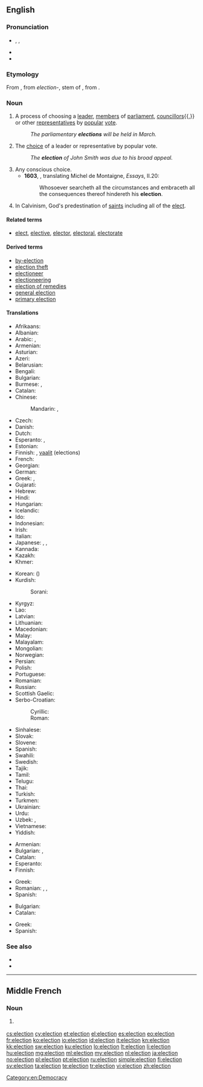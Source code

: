 {{also|élection}}
==English==
{{slim-wikipedia|Election (disambiguation)}}

===Pronunciation===
* {{enPR|ĭ-lĕk'shən}}, {{IPA|/ɪˈlekʃ(ə)n/}}, {{X-SAMPA|/I"lekS(@)n/}}
* {{audio|En-us-election.ogg|Audio (US)}}
* {{rhymes|ɛkʃən}}

===Etymology===
From {{etyl|xno}} {{term|eleccioun|lang=xno}}, from {{etyl|la}} ''election-'', stem of {{term|electio||lang=la|choice, selection}}, from {{term|eligo|ēligō|I pluck out, I choose|lang=la}}.

===Noun===
{{en-noun}}

# A process of choosing a [[leader]], [[member]]s of [[parliament]], [[councillor]]s{{,}} or other [[representative]]s by [[popular]] [[vote]].
#: ''The parliamentary '''elections''' will be held in March.''
# The [[choice]] of a leader or representative by popular vote.
#: ''The '''election''' of John Smith was due to his broad appeal.''
# Any conscious choice.
#* '''1603''', {{w|John Florio}}, translating Michel de Montaigne, ''Essays'', II.20:
#*: Whosoever searcheth all the circumstances and embraceth all the consequences thereof hindereth his '''election'''.
# {{theology}} In Calvinism, God's predestination of [[saints]] including all of the [[elect]].

====Related terms====
* [[elect]], [[elective]], [[elector]], [[electoral]], [[electorate]]

====Derived terms====
* [[by-election]]
* [[election theft]]
* [[electioneer]]
* [[electioneering]]
* [[election of remedies]]
* [[general election]]
* [[primary election]]

====Translations====
{{trans-top|process of choosing a new leader or representatives}}
* Afrikaans: {{t|af|verkiesing}}
* Albanian: {{t|sq|zgjedhje}}
* Arabic: {{t-|ar|انتخاب|m|alt=اِنْتِخاب|tr=ʾintixāb}}, {{t-|ar|انتخابات|p|tr=ʾintixābāt}}
* Armenian: {{t|hy|ընտրություն|p|tr=əntrutʿyunner|alt=ընտրություններ|sc=Armn}}
* Asturian: {{t|ast|eleicion|f}}
* Azeri: {{t|az|seçki}}
* Belarusian: {{t|be|выбар|m|p|tr=výbary|alt=выбары|sc=Cyrl}}
* Bengali: {{t|bn|নির্বাচন|tr=nirbacôn|sc=Beng}}
* Bulgarian: {{t|bg|избор|m|p|tr=ízbori|alt=избори}}
* Burmese: {{t|my|ရွေးချယ်တင်မြှောက်ပွဲ|tr=jwei: che tin hmjau' pwe:|sc=Mymr}}, {{t|my|ရွေးကောက်ပွဲ|tr=jwei: kau' pwe:|sc=Mymr}}
* Catalan: {{t|ca|elecció|f}}
* Chinese:
*: Mandarin: {{t+|cmn|選舉|sc=Hani}}, {{t+|cmn|选举|tr=xuǎnjǔ|sc=Hani}}
* Czech: {{t+|cs|volba|f}}
* Danish: {{t-|da|valg|n}}
* Dutch: {{t+|nl|verkiezing|f}}
* Esperanto: {{t-|eo|elekto|xs=Esperanto}}, {{t|eo|balotado}}
* Estonian: {{t|et|valimine}}
* Finnish: {{t|fi|vaali}}, [[vaalit]] (elections)
* French: {{t+|fr|élection|f}}
* Georgian: {{t|ka|არჩევნები|tr=arč'evnebi|sc=Geor}}
* German: {{t+|de|Wahl|f}}
* Greek: {{t+|el|εκλογή|f|tr=eklogí}}, {{t|el|εκλογές|f|p|tr=eklogés}}
* Gujarati: {{t|gu|ચૂંટણી}}
* Hebrew: {{t|he|בחירות|tr=bkhirot|alt=בְּחִירוֹת|sc=Hebr}}
* Hindi: {{t|hi|चुनाव|m|tr=cunāv|sc=Deva}}
* Hungarian: {{t+|hu|választás}}
* Icelandic: {{t|is|kosning|f|p|alt=kosningar}}
* Ido: {{t+|io|elekto|xs=Ido}}
* Indonesian: {{t|id|pemilihan}}
* Irish: {{t-|ga|toghchán|m|xs=Irish}}
* Italian: {{t+|it|elezione|f}}
* Japanese: {{t|ja|選挙|tr=せんきょ, senkyo}}, {{t|ja|選任|tr=せんにん, sennin}}, {{t|ja|選出|tr=せんしゅつ, senshutsu}}
* Kannada: {{t|kn|ಚುನಾವಣೆ|tr=cunāvaṇe|sc=Knda}}
* Kazakh: {{t|kk|сайлау|tr=saylaw|sc=Cyrl}}
* Khmer: {{t|km|ការបោះឆ្នោត|tr=kaa bɑh chnaot|sc=Khmr}}
{{trans-mid}}
* Korean: {{t|ko|선거|tr=seongeo|sc=Kore}} ({{t|ko|選擧|sc=Kore}})
* Kurdish:
*: Sorani: {{ku-Arab|[[هه‌ڵبژاردن]]}}
* Kyrgyz: {{t|ky|шайлоо|tr=şayloo|sc=Cyrl}}
* Lao: {{t|lo|ການເລືອກຕັ້ງ|tr=kān lư̄ak tang|sc=Laoo}}
* Latvian: {{t|lv|vēlēšanas|f|p}}
* Lithuanian: {{t|lt|rinkimai}}
* Macedonian: {{t|mk|избор|m|p|tr=ízbori|alt=избори|sc=Cyrl}}
* Malay: {{t|ms|pilihan raya}}
* Malayalam: {{t|ml|തിരഞ്ഞെടുപ്പ്|tr=thiranjetuppu}}
* Mongolian: {{t|mn|сонгууль|tr=songuulʹ|sc=Cyrl}}
* Norwegian: {{t|no|valg|n}}
* Persian: {{t|fa|انتخاب|tr=entexâbât|alt=انتخابات|sc=fa-Arab}}
* Polish: {{t+|pl|wybory|p}}
* Portuguese: {{t+|pt|eleição|f}}
* Romanian: {{t|ro|alegere|f}}
* Russian: {{t+|ru|выборы|m|p|tr=výbory}}
* Scottish Gaelic: {{t-|gd|taghadh|m|xs=Scottish Gaelic}}
* Serbo-Croatian:
*: Cyrillic: {{t|sh|избор|m|p|alt=избори}}
*: Roman: {{t|sh|izbor|m|p|alt=izbori}}
* Sinhalese: {{t|si|මැතිවරණය|tr=mætivarane|sc=Sinh}}
* Slovak: {{t|sk|voľba|f|p|alt=voľby}}
* Slovene: {{t|sl|volitve|f|p}}
* Spanish: {{t-|es|elección|f}}
* Swahili: {{t+|sw|uchaguzi|xs=Swahili}}
* Swedish: {{t+|sv|val|n}}
* Tajik: {{t|tg|интихоб|tr=intixobot|alt=интихобот|sc=Cyrl}}
* Tamil: {{t|ta|தேர்தல்|tr=tērtal|sc=Taml}}
* Telugu: {{t|te|ఎన్నిక|tr=ennika}}
* Thai: {{t|th|การเลือกตั้ง|tr=gaan lêuak dtâng|sc=Thai}}
* Turkish: {{t|tr|seçim}}
* Turkmen: {{t|tk|saýlav}}
* Ukrainian: {{t|uk|вибор|m|p|tr=výbory|alt=вибори|sc=Cyrl}}
* Urdu: {{t|ur|انتخابات|tr=intixābāt|sc=ur-Arab}}
* Uzbek: {{t|uz|saylov}}, {{qualifier|obsolete}} {{t|uz|intixob}}
* Vietnamese: {{t|vi|bầu cử|alt=sự bầu cử}}
* Yiddish: {{t|yi|וואלן|sc=Hebr}}
{{trans-bottom}}

{{trans-top|choice of a leader or representatives}}
* Armenian: {{t|hy|ընտրություն|tr=əntrutʿyun|sc=Armn}}
* Bulgarian: {{t|bg|избор|m}}, {{t|bg|избиране|n}}
* Catalan: {{t|ca|elecció|f}}
* Esperanto: {{t|eo|elektado}}
* Finnish: {{t|fi|valinta|alt=valinta (vaaleilla)}}
{{trans-mid}}
* Greek: {{t|el|εκλογή|f|tr=eklogí|sc=Grek}}
* Romanian: {{t|ro|alegere|f}}, {{t|ro|selecție|f}}, {{t|ro|desemnare|f}}
* Spanish: {{t|es|elección|f}}
{{trans-bottom}}

{{trans-top|conscious choice}}
* Bulgarian: {{t|bg|избор|m}}
* Catalan: {{t|ca|elecció|f}}
{{trans-mid}}
* Greek: {{t|el|εκλογή|f|tr=eklogí|sc=Grek}}
* Spanish: {{t|es|elección|f}}
{{trans-bottom}}

===See also===
* {{pedia|Election}}
* {{pedia|Predestination}}

[[Category:en:Democracy]]

----

==Middle French==

===Noun===
{{frm-noun|f}}

# {{l|en|election}} {{gloss|act or process of being elected to an office}}

[[cs:election]]
[[cy:election]]
[[et:election]]
[[el:election]]
[[es:election]]
[[eo:election]]
[[fr:election]]
[[ko:election]]
[[io:election]]
[[id:election]]
[[it:election]]
[[kn:election]]
[[kk:election]]
[[sw:election]]
[[ku:election]]
[[lo:election]]
[[lt:election]]
[[li:election]]
[[hu:election]]
[[mg:election]]
[[ml:election]]
[[my:election]]
[[nl:election]]
[[ja:election]]
[[no:election]]
[[pl:election]]
[[pt:election]]
[[ru:election]]
[[simple:election]]
[[fi:election]]
[[sv:election]]
[[ta:election]]
[[te:election]]
[[tr:election]]
[[vi:election]]
[[zh:election]]